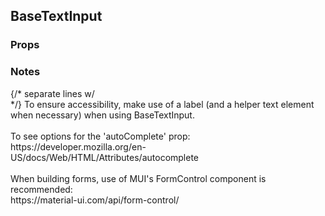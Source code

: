 

<div>
  <h2>BaseTextInput</h2>
  <h3 style={{ position: 'relative', top: '20px' }}>Props</h3>
  <div style={{ marginBottom: '-11px' }}>
    <Props of={BaseTextInput} />
  </div>
  <h3 style={{ marginBottom: '17px' }}>Notes</h3>
  <div style={{ fontFamily: 'monospace' }}>
    {/* separate lines w/ <br /> */}
    To ensure accessibility, make use of a label (and a helper text element when necessary) when
    using BaseTextInput.
    <br />
    <br />
    To see options for the 'autoComplete' prop:
    <br />
    https://developer.mozilla.org/en-US/docs/Web/HTML/Attributes/autocomplete
    <br />
    <br />
    When building forms, use of MUI's FormControl component is recommended:
    <br />
    https://material-ui.com/api/form-control/
  </div>
</div>
